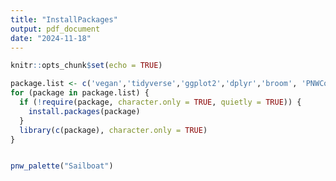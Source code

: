 ```yaml
---
title: "InstallPackages"
output: pdf_document
date: "2024-11-18"
---
```


```r
knitr::opts_chunk$set(echo = TRUE)
```


```r

package.list <- c('vegan','tidyverse','ggplot2','dplyr','broom', 'PNWColors')
for (package in package.list) {
  if (!require(package, character.only = TRUE, quietly = TRUE)) {
    install.packages(package)
  }
  library(c(package), character.only = TRUE)
}


pnw_palette("Sailboat")
```

